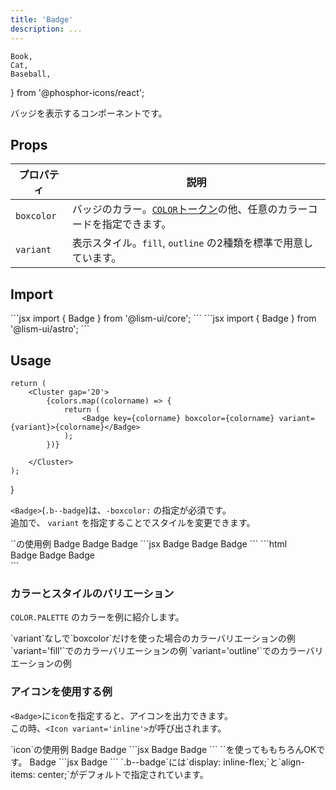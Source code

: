 ```yaml
---
title: 'Badge'
description: ...
---
```


	Book,
	Cat,
	Baseball,
} from '@phosphor-icons/react';

バッジを表示するコンポーネントです。


## Props

| プロパティ | 説明 |
|---|---|
|`boxcolor`| バッジのカラー。[`COLOR`トークン](/ja/css/tokens/#color)の他、任意のカラーコードを指定できます。|
|`variant`| 表示スタイル。`fill`, `outline` の2種類を標準で用意しています。|


## Import

<Preview>
	<PreviewCode slot='tab' label='React'>
```jsx
import { Badge } from '@lism-ui/core';
```
	</PreviewCode>
	<PreviewCode slot='tab' label='Astro'>
```jsx
import { Badge } from '@lism-ui/astro';
```
	</PreviewCode>
</Preview>


## Usage

	return (
		<Cluster gap='20'>
			{colors.map((colorname) => {
				return (
					<Badge key={colorname} boxcolor={colorname} variant={variant}>{colorname}</Badge>
				);
			})}

		</Cluster>
	);
}


`<Badge>`(`.b--badge`)は、`-boxcolor:` の指定が必須です。  
追加で、 `variant` を指定することでスタイルを変更できます。

<Preview>
	<PreviewTitle>`<Badge>`の使用例</PreviewTitle>
	<PreviewArea p='20' isShadow={0}>
		<Cluster gap='20'>
			<Badge boxcolor='blue'>Badge</Badge>
			<Badge boxcolor='#609e0e'>Badge</Badge>
			<Badge boxcolor='pink' variant='fill'>Badge</Badge>
		</Cluster>
	</PreviewArea>
	<PreviewCode slot='tab' label='React, Astro'>
		```jsx
		<Cluster gap='20'>
			<Badge boxcolor='blue'>Badge</Badge>
			<Badge boxcolor='#609e0e'>Badge</Badge>
			<Badge boxcolor='pink' variant='fill'>Badge</Badge>
		</Cluster>
		```
	</PreviewCode>
	<PreviewCode slot='tab' label='HTML'>
		```html
		<div class="l--cluster -gap:20">
			<span class="b--badge -boxcolor:blue">Badge</span>
			<span class="b--badge -boxcolor:" style="--boxcolor:#609e0e;">Badge</span>
			<span class="b--badge b--badge--fill -boxcolor:pink">Badge</span>
		</div>
		```
	</PreviewCode>
</Preview>



### カラーとスタイルのバリエーション

`COLOR.PALETTE` のカラーを例に紹介します。

<Preview>
	<PreviewTitle>`variant`なしで`boxcolor`だけを使った場合のカラーバリエーションの例</PreviewTitle>
	<PreviewArea p='20' isShadow={0}>
		<ColorDemos colors={['red', 'orange', 'yellow', 'green', 'blue', 'purple', 'pink', 'gray', 'main']}  />
	</PreviewArea>
</Preview>

<Preview>
	<PreviewTitle>`variant='fill'`でのカラーバリエーションの例</PreviewTitle>
	<PreviewArea p='20' isShadow={0}>
		<ColorDemos variant='fill' colors={['red', 'orange', 'yellow', 'green', 'blue', 'purple', 'pink', 'gray', 'main']} />
	</PreviewArea>
</Preview>

<Preview> 
	<PreviewTitle>`variant='outline'`でのカラーバリエーションの例</PreviewTitle>
	<PreviewArea p='20' isShadow={0}>
		<ColorDemos colors={['red', 'orange', 'yellow', 'green', 'blue', 'purple', 'pink', 'gray', 'main']} variant='outline' />
	</PreviewArea>
</Preview>




### アイコンを使用する例

`<Badge>`に`icon`を指定すると、アイコンを出力できます。  
この時、`<Icon variant='inline'>`が呼び出されます。


<Preview>
	<PreviewTitle>`icon`の使用例</PreviewTitle>
	<PreviewArea p='20'>
		<Cluster gap='20' ai='c'>
			<Badge variant='outline' gap='em2' icon='star'>Badge</Badge>
			<Badge variant='fill' gap='em2' icon={Book}>Badge</Badge>
		</Cluster>
	</PreviewArea>
<PreviewCode slot='tab' label='React, Astro'>
```jsx
<Cluster gap='20' ai='c'>
	<Badge variant='outline' gap='em2' icon='star'>Badge</Badge>
	<Badge variant='fill' gap='em2' icon={Book}>Badge</Badge>
</Cluster>
```
</PreviewCode>
</Preview>

<Preview>
	<PreviewTitle>`<Icon>`を使ってももちろんOKです。</PreviewTitle>
	<PreviewArea p='20'>
		<Badge variant='outline' gap='em4'><Icon icon={Cat} size='1.5em'/>Badge</Badge>
	</PreviewArea>
<PreviewCode slot='tab' label='React, Astro'>
```jsx
<Badge variant='outline' gap='em4'>
	<Icon icon={Cat} size='1.5em'/>Badge
</Badge>
```
</PreviewCode>
</Preview>

<Callout type='info'>
`.b--badge`には`display: inline-flex;`と`align-items: center;`がデフォルトで指定されています。
</Callout>
